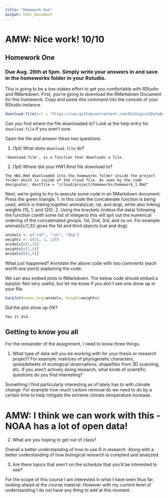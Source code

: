 ```yaml
---
title: "Homework One"
output: html_document
---
```

# AMW: Nice work! 10/10
## Homework One

### Due Aug. 26th at 5pm. Simply write your answers in and save in the homeworks folder in your Rstudio.

This is going to be a low-stakes effort to get you comfortable with RStudio and RMarkdown. First, you're going to download the RMarkdown Document for this homework. Copy and paste this command into the console of your RStudio instance.

```r
download.file(url = "https://raw.githubusercontent.com/BiologicalDataAnalysis2019/2022/main/vignettes/homework_1.Rmd", destfile = "/cloud/project/homeworks/homework_1.Rmd")
```

Can you find where the file downloaded to? Look at the help entry for `download.file` if you aren't sure.

Open the file and answer these two questions: 

1. (1pt) What does `download.file` do? 

```
'download.file', is a function that downloads a file.
```

2. (1pt) Where did your HW1.Rmd file download to? 

```
The HW1.Rmd downloaded into the homeworks folder inside the project folder which is inside of the cloud file. As seen by the code designator, destfile = "/cloud/project/homeworks/homework_1.Rmd"
```

Next, we're going to try to execute some code in an RMarkdown document. Press the green triangle.
1. In this code the concatenate function is being used, which is linking together animals(cat, rat, and dog), while also linking  weights (15, 1, and 120). 
2. Using the brackets (indexs the data) following the function c(with some list of integers) this will spit out the numerical ordering of the concatenated groups. 1st, 2nd, 3rd, and so on. 
For example animals[c(1,3)] gives the 1st and third objects (cat and dog). 
```r
animals <- c("cat", "rat", "dog")
weights <- c(15, 1, 120)
animals[c(1,3)]
weights[c(1,3)]
animals[c(1,5)]
```

What just happened? Annotate the above code with two comments (each worth one point) explaining the code.

We can also embed plots in RMarkdown. The below code should embed a barplot. Not very useful, but let me know if you don't see one show up in your file.

```r
barplot(names.arg=animals, height=weights)
```

Did the plot show up OK?

```
Yes it did.

```

## Getting to know you all

For the remainder of the assignment, I need to know three things.

1. What type of data will you be working with for your thesis or research project? For example: matrices of phylogenetic characters, spreadsheets of ecological observations, shapefiles from 3D scanning, etc. If you aren't actively doing research, what kinds of scientific questions do you find interesting?

Something I find particularly interesting as of lately has to with climate change. For example how much carbon removal do we need to do by a certain time to help mitigate the extreme climate temperature increase. 

# AMW: I think we can work with this - NOAA has a lot of open data!

2. What are you hoping to get out of class?

Overall a better understanding of how to use R in research.
Along with a better understanding of how biological research is compiled and analyzed. 

3. Are there topics that aren't on the schedule that you'd be interested to see? 

For the scope of this course I am interested in what I have seen thus far, looking ahead at the course material. However with my current level of understanding I do not have any thing to add at this moment. 
